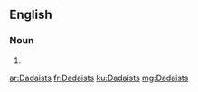 ==English==

===Noun===
{{head|en|plural}}

# {{plural of|Dadaist|lang=en}}

[[ar:Dadaists]]
[[fr:Dadaists]]
[[ku:Dadaists]]
[[mg:Dadaists]]